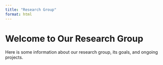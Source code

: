 ```yaml
---
title: "Research Group"
format: html
---
```


# Welcome to Our Research Group

Here is some information about our research group, its goals, and ongoing projects.